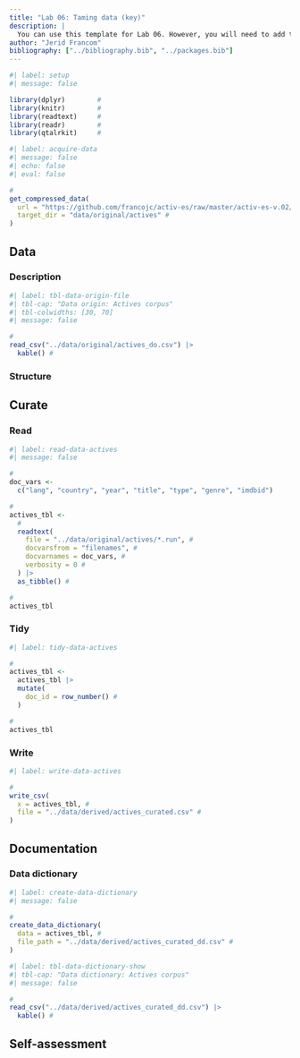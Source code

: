 ```yaml
---
title: "Lab 06: Taming data (key)"
description: |
  You can use this template for Lab 06. However, you will need to add the prose descriptions, add code comments, edit the data dictionary, and complete the self-assessment.
author: "Jerid Francom"
bibliography: ["../bibliography.bib", "../packages.bib"]
---
```


```r
#| label: setup
#| message: false

library(dplyr)        #
library(knitr)        #
library(readtext)     #
library(readr)        #
library(qtalrkit)     #
```

```r
#| label: acquire-data
#| message: false
#| echo: false
#| eval: false

#
get_compressed_data(
  url = "https://github.com/francojc/activ-es/raw/master/activ-es-v.02/corpus/plain.zip", #
  target_dir = "data/original/actives" #
)
```

## Data

<!--

- Overview of the data source and the purpose of this script

-->

### Description

<!--

- the name and/ or source of the data
- the nature of the data
- the acquisition strategy that was used
- the format of the data

-->

```r
#| label: tbl-data-origin-file
#| tbl-cap: "Data origin: Actives corpus"
#| tbl-colwidths: [30, 70]
#| message: false

#
read_csv("../data/original/actives_do.csv") |>
  kable() #

```

### Structure

<!--

- the relevant directories and data files
- the metadata and/ or variables to be organized
- the relationships between the data elements
- the idealized format for the curated dataset in a tabular format

-->

## Curate

<!-- Overview of the data curation process -->

### Read

<!-- Description ... -->

```r
#| label: read-data-actives
#| message: false

#
doc_vars <-
  c("lang", "country", "year", "title", "type", "genre", "imdbid")

#
actives_tbl <-
  #
  readtext(
    file = "../data/original/actives/*.run", #
    docvarsfrom = "filenames", #
    docvarnames = doc_vars, #
    verbosity = 0 #
  ) |>
  as_tibble() #

#
actives_tbl
```

### Tidy

<!-- Description ... -->

```r
#| label: tidy-data-actives

#
actives_tbl <-
  actives_tbl |>
  mutate(
    doc_id = row_number() #
  )

#
actives_tbl
```

### Write

<!-- Description ... -->

```r
#| label: write-data-actives

#
write_csv(
  x = actives_tbl, #
  file = "../data/derived/actives_curated.csv" #
)
```

## Documentation

<!-- Overview of the purpose and structure of the documentation -->

### Data dictionary

<!-- Description ... -->

```r
#| label: create-data-dictionary
#| message: false

#
create_data_dictionary(
  data = actives_tbl, #
  file_path = "../data/derived/actives_curated_dd.csv" #
)
```

<!--

Note:

You will need to open and edit the `actives_curated_dd.csv` file to add the descriptions for each variable.

-->


```r
#| label: tbl-data-dictionary-show
#| tbl-cap: "Data dictionary: Actives corpus"
#| message: false

#
read_csv("../data/derived/actives_curated_dd.csv") |>
  kable() #
```

## Self-assessment

<!-- Complete the self-assessment -->



<!-- Review the .gitignore file to make sure that the data and datasets are not tracked by Git -->

<!-- Commit and push your repo -->
